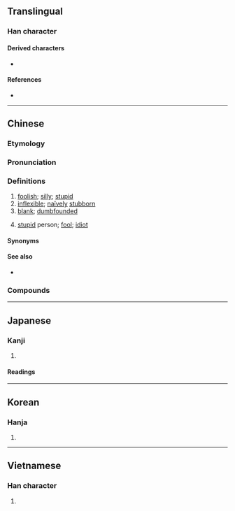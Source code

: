 {{also|儍}}
{{character info/new}}
==Translingual==

===Han character===
{{Han char|rn=9|rad=人|as=11|sn=13|four=26247|canj=OHCE|ids=⿰亻𡕩}}

====Derived characters====
* {{l|mul|[[𠿬]]}}

====References====
* {{Han ref|kx=0115.060|dkj=01034|dj=0245.040|hdz=10212.030|uh=50BB|ud=20667|bh=B6CC|bd=46796}}

----

==Chinese==
{{zh-forms|alt=儍}}

===Etymology===
{{rfe|zh}}

===Pronunciation===
{{zh-pron
|m=shǎ
|m-s=sa3
|c=so4
|c-t=so4
|g=sa3
|h=pfs=sá;gd=so2
|j=sa2
|mb=sá
|md=să
|mn=ml:sâ/xm:sá
|mn-t=sa6
|w=2sa
|x=sa3
|mc=y
|oc=y
|cat=a,n
}}

===Definitions===
{{zh-hanzi}}

# [[foolish]]; [[silly]]; [[stupid]]
# [[inflexible]]; [[naïvely]] [[stubborn]]
# [[blank]]; [[dumbfounded]]
# {{rfv-sense|zh}} [[stupid]] person; [[fool]]; [[idiot]]

====Synonyms====
{{zh-dial}}

====See also====
* {{zh-l|蠢|stupid}}

===Compounds===
{{zh-der|傻屄|傻瓜|傻乎乎|傻事|傻勁|傻勁兒|傻呵呵|傻大頭|傻子|傻孩子|傻小子|傻帽兒|傻楞楞|傻樂|傻氣|傻瓜相機|傻眼|傻笑|傻蛋|傻裡傻氣|傻角|傻里傻氣|傻頭傻腦|傻話|楞楞傻傻|痴傻|瘋瘋傻傻|裝傻|裝瘋賣傻|傻不楞登|傻人|傻傻忽忽|傻兒凹|傻呼呼|傻喝喝|傻屌|傻心眼|傻敦敦|傻漢|傻瓜蛋|傻登登|傻白|傻相|傻眉楞眼|傻虎虎|傻裏傻氣|傻裏八機|傻裏巴機|愚傻|憨傻|裝痴作傻|裝痴賣傻|裝瘋作傻|裝聾賣傻|風傻|風風傻傻|傻瓜乾麵|傻瓜機|傻人有傻福|冒傻氣|呆傻|犯傻|發傻|詐傻|詐傻扮懵|詐癲扮傻|裝傻扮懵|傻妹|傻女|傻仔|傻更更|傻傻更更|傻佬|大傻|睬佢都傻|傻婆|傻豬|扮傻}}

{{zh-cat|Elementary}}

----

==Japanese==

===Kanji===
{{ja-kanji|grade=|rs=人11}}

# {{defn|lang=ja|sort=人11}}

====Readings====
{{ja-readings
|goon=さ
|kanon=さ
|kun=}}

----

==Korean==

===Hanja===
{{ko-hanja|hangeul=사|rv=sa|mr=sa}}

# {{defn|lang=ko|sort=人11}}

----

==Vietnamese==

===Han character===
{{vi-hantu|[[xoạ]], [[xoe]]|rs=人11}}

# {{defn|lang=vi|sort=人11}}